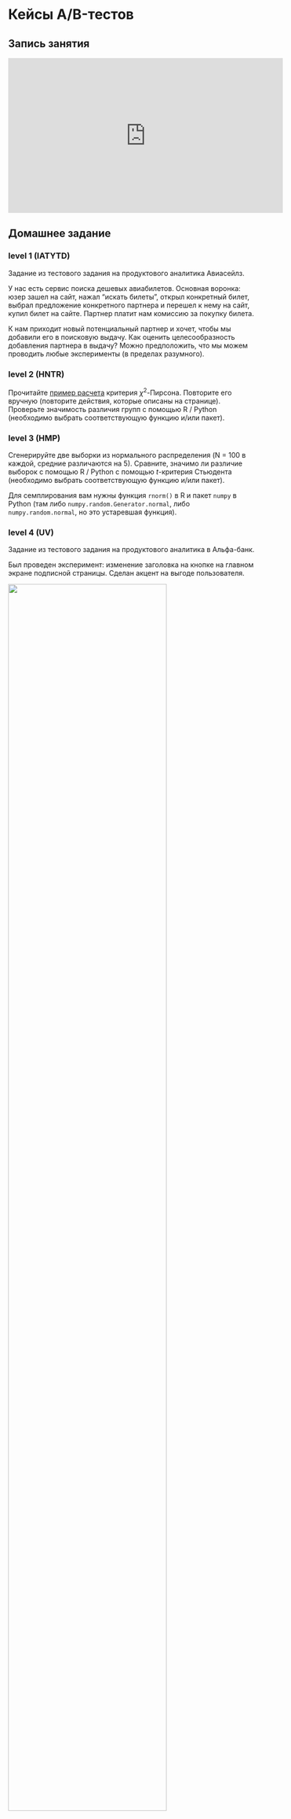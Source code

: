# Кейсы A/B-тестов {-}

## Запись занятия {-}

<iframe width="560" height="315" src="https://www.youtube.com/embed/NXf7sLRncQc?si=aAaRf-L8ohNqa3j_" title="YouTube video player" frameborder="0" allow="accelerometer; autoplay; clipboard-write; encrypted-media; gyroscope; picture-in-picture; web-share" referrerpolicy="strict-origin-when-cross-origin" allowfullscreen></iframe>


## Домашнее задание

### level 1 (IATYTD)

<!-- На следующем занятии мы должны провести контрольную. Основные темы -- дизайн аб-тестов (что, зачем, почему, ошибки) и базовые определения из статистики, которая используется в A/B-тестах. Формат контрольной -- тест в гугл-формах с закрытыми вариантами ответов. -->

<!-- Перечитайте конспекты / презентации. -->

Задание из тестового задания на продуктового аналитика Авиасейлз.

У нас есть сервис поиска дешевых авиабилетов. Основная воронка: юзер зашел на сайт, нажал "искать билеты", открыл конкретный билет, выбрал предложение конкретного партнера и перешел к нему на сайт, купил билет на сайте. Партнер платит нам комиссию за покупку билета.

К нам приходит новый потенциальный партнер и хочет, чтобы мы добавили его в поисковую выдачу.
Как оценить целесообразность добавления партнера в выдачу? Можно предположить, что мы можем проводить любые эксперименты (в пределах разумного).


### level 2 (HNTR)

Прочитайте [пример расчета](https://medstatistic.ru/methods/methods4.html) критерия $\chi^2$-Пирсона. Повторите его вручную (повторите действия, которые описаны на странице).
Проверьте значимость различия групп с помощью R / Python (необходимо выбрать соответствующую функцию и/или пакет).


### level 3 (HMP)

Сгенерируйте две выборки из нормального распределения (N = 100 в каждой, средние различаются на 5). Сравните, значимо ли различие выборок с помощью R / Python с помощью $t$-критерия Стьюдента (необходимо выбрать соответствующую функцию и/или пакет).

Для семплирования вам нужны функция `rnorm()` в R и пакет `numpy` в Python (там либо `numpy.random.Generator.normal`, либо `numpy.random.normal`, но это устаревшая функция).


### level 4 (UV)

Задание из тестового задания на продуктового аналитика в Альфа-банк.

Был проведен эксперимент: изменение заголовка на кнопке на главном экране подписной страницы. Сделан акцент на выгоде пользователя.

<img src="./pics/alfa_ab_test_pic.jpeg" width="80%">

Описание полей:

- date – Дата
- deviceCategory – Тип устройства
- sourceMedium – Источник и канал привлечения
- experimentVariant – Группа (варианта) эксперимента: 0 - контроль, 1 - тест
- clickButtonOnMain – Кликнул/не кликнул по кнопке на главной странице в рамках сеанса (1 – кликнул, или 0 – не кликнул)
- sessionDuration – Время проведенное на сайте в рамках сеанса


Данные: [AB_ab_2_1](https://raw.githubusercontent.com/upravitelev/mar231f/refs/heads/main/data/AB_ab_2_1.csv)

Проверьте гипотезы:

- Есть ли значимое изменение в большую или меньшую сторону у клика на целевую кнопку?
- Изменилось ли время проведенное на сайте в рамках сеанса?
- Напишите, какими тестами пользовались и почему выбрали их?
- Напишите выводы, которые можно сделать на основе анализа.


### level 5 (N)

Определите, какая нужна выборка для тестирования ретеншена первого дня (ret1), если учесть, что мы ожидаем ret1 = 35%, и хотим погрешность в пределах +-1%.


